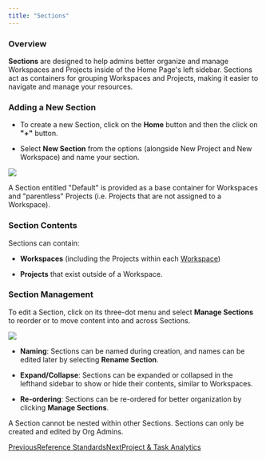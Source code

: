```yaml
---
title: "Sections"
---
```


### Overview

**Sections** are designed to help admins better organize and manage Workspaces and Projects inside of the Home Page's left sidebar. Sections act as containers for grouping Workspaces and Projects, making it easier to navigate and manage your resources.

### Adding a New Section

* To create a new Section, click on the **Home** button and then the click on **"+"** button.

* Select **New Section** from the options (alongside New Project and New Workspace) and name your section.

![](/images/projects/files%2Fv0%2Fb%2Fgitbook-x-prod.appspot.com%2Fo%2Fspaces%252F-MKt1BePyOQuVTnMGssE%252Fuploads%252FzqZgS22F5oEcrYubroVj%252FScreen%2520Shot%25202024-07-08%2520at%25204.30.45%2520PM.png)

<Info>
  A Section entitled "Default" is provided as a base container for Workspaces and "parentless" Projects (i.e. Projects that are not assigned to a Workspace).
</Info>

### Section Contents

Sections can contain:

* **Workspaces** (including the Projects within each [Workspace](/projects/get-started-with-workspace))

* **Projects** that exist outside of a Workspace.

### Section Management

To edit a Section, click on its three-dot menu and select **Manage Sections** to reorder or to move content into and across Sections.

![](/images/projects/files%2Fv0%2Fb%2Fgitbook-x-prod.appspot.com%2Fo%2Fspaces%252F-MKt1BePyOQuVTnMGssE%252Fuploads%252Fj8bNFhtQCMx0qIHBnSov%252FScreenshot%25202024-07-08%2520at%25204.37.20%25E2%2580%25AFPM.png)

* **Naming**: Sections can be named during creation, and names can be edited later by selecting **Rename Section**.

* **Expand/Collapse**: Sections can be expanded or collapsed in the lefthand sidebar to show or hide their contents, similar to Workspaces.

* **Re-ordering**: Sections can be re-ordered for better organization by clicking **Manage Sections**.

<Warning>
  A Section cannot be nested within other Sections.
</Warning>

<Info>
  Sections can only be created and edited by Org Admins.
</Info>

[PreviousReference Standards](/projects/reference-standards)[NextProject & Task Analytics](/projects/project-and-task-analytics)
